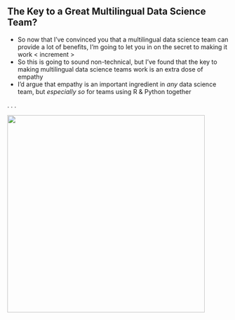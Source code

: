 ## The Key to a Great Multilingual Data Science Team?

::: {.notes}

- So now that I've convinced you that a multilingual data science team can provide a lot of benefits, I'm going to let you in on the secret to making it work < increment >
- So this is going to sound non-technical, but I've found that the key to making multilingual data science teams work is an extra dose of empathy
- I'd argue that empathy is an important ingredient in *any* data science team, but *especially so* for teams using R & Python together

:::

. . .

![](www/empathy.png){height=450}